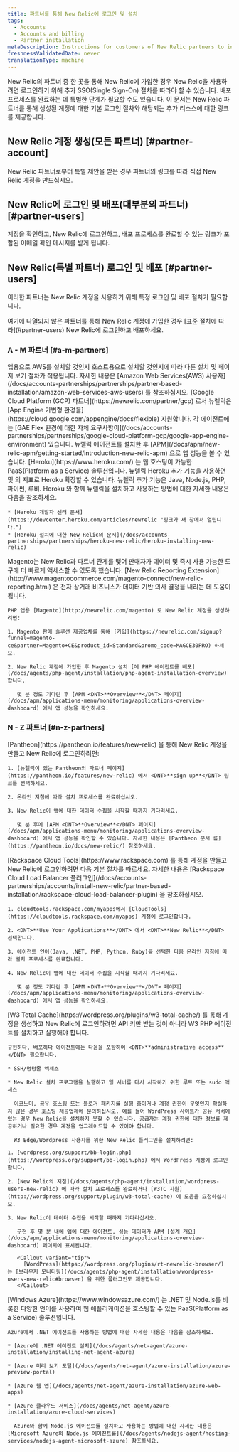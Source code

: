 ```yaml
---
title: 파트너를 통해 New Relic에 로그인 및 설치
tags:
  - Accounts
  - Accounts and billing
  - Partner installation
metaDescription: Instructions for customers of New Relic partners to install New Relic through the partner and view New Relic page data.
freshnessValidatedDate: never
translationType: machine
---
```


New Relic의 파트너 중 한 곳을 통해 New Relic에 가입한 경우 New Relic을 사용하려면 로그인하기 위해 추가 SSO(Single Sign-On) 절차를 따라야 할 수 있습니다. 배포 프로세스를 완료하는 데 특별한 단계가 필요할 수도 있습니다. 이 문서는 New Relic 파트너를 통해 생성된 계정에 대한 기본 로그인 절차와 해당되는 추가 리소스에 대한 링크를 제공합니다.

## New Relic 계정 생성(모든 파트너) [#partner-account]

New Relic 파트너로부터 특별 제안을 받은 경우 파트너의 링크를 따라 직접 New Relic 계정을 만드십시오.

## New Relic에 로그인 및 배포(대부분의 파트너) [#partner-users]

계정을 확인하고, New Relic에 로그인하고, 배포 프로세스를 완료할 수 있는 링크가 포함된 이메일 확인 메시지를 받게 됩니다.

## New Relic(특별 파트너) 로그인 및 배포 [#partner-users]

이러한 파트너는 New Relic 계정을 사용하기 위해 특정 로그인 및 배포 절차가 필요합니다.

<Callout variant="tip">
  여기에 나열되지 않은 파트너를 통해 New Relic 계정에 가입한 경우 [표준 절차에 따라](#partner-users) New Relic에 로그인하고 배포하세요.
</Callout>

### A - M 파트너 [#a-m-partners]

<CollapserGroup>
  <Collapser id="aws" title="아마존 웹 서비스(AWS)">
    앱용으로 AWS를 설치할 것인지 호스트용으로 설치할 것인지에 따라 다른 설치 및 페이지 보기 절차가 적용됩니다. 자세한 내용은 [Amazon Web Services(AWS) 사용자](/docs/accounts-partnerships/partnerships/partner-based-installation/amazon-web-services-aws-users) 를 참조하십시오.
  </Collapser>

  <Collapser id="appharbor" title="구글 클라우드 플랫폼(GCP)">
    [Google Cloud Platform (GCP) 파트너](https://newrelic.com/partner/gcp) 로서 뉴렐릭은 [App Engine 가변형 환경을](https://cloud.google.com/appengine/docs/flexible) 지원합니다. 각 <InlinePopover type="apm" />에이전트에는 [GAE Flex 환경에 대한 자체 요구사항이](/docs/accounts-partnerships/partnerships/google-cloud-platform-gcp/google-app-engine-environment) 있습니다. 뉴렐릭 에이전트를 설치한 후 [APM](/docs/apm/new-relic-apm/getting-started/introduction-new-relic-apm) 으로 앱 성능을 볼 수 있습니다.
  </Collapser>

  <Collapser id="heroku" title="헤로쿠">
    [Heroku](https://www.heroku.com/) 는 웹 호스팅이 가능한 PaaS(Platform as a Service) 솔루션입니다. 뉴렐릭 Heroku 추가 기능을 사용하면 <InlinePopover type="apm" />및 <InlinePopover type="browser" />의 지표로 Heroku 확장할 수 있습니다. 뉴렐릭 추가 기능은 Java, Node.js, PHP, 파이썬, 루비. Heroku 와 함께 뉴렐릭을 설치하고 사용하는 방법에 대한 자세한 내용은 다음을 참조하세요.

    * [Heroku 개발자 센터 문서](https://devcenter.heroku.com/articles/newrelic "링크가 새 창에서 열립니다.")
    * [Heroku 설치에 대한 New Relic의 문서](/docs/accounts-partnerships/partnerships/heroku-new-relic/heroku-installing-new-relic)
  </Collapser>

  <Collapser id="magento" title="마젠토">
    Magento는 New Relic과 파트너 관계를 맺어 판매자가 데이터 및 즉시 사용 가능한 도구에 더 빠르게 액세스할 수 있도록 했습니다. [New Relic Reporting Extension](http://www.magentocommerce.com/magento-connect/new-relic-reporting.html) 은 전자 상거래 비즈니스가 데이터 기반 의사 결정을 내리는 데 도움이 됩니다.

    PHP 앱용 [Magento](http://newrelic.com/magento) 로 New Relic 계정을 생성하려면:

    1. Magento 판매 솔루션 제공업체를 통해 [가입](https://newrelic.com/signup?funnel=magento-ce&partner=Magento+CE&product_id=Standard&promo_code=MAGCE30PRO) 하세요.

    2. New Relic 계정에 가입한 후 Magento 설치 [에 PHP 에이전트를 배포](/docs/agents/php-agent/installation/php-agent-installation-overview) 합니다.

       몇 분 정도 기다린 후 [APM <DNT>**Overview**</DNT> 페이지](/docs/apm/applications-menu/monitoring/applications-overview-dashboard) 에서 앱 성능을 확인하세요.
  </Collapser>
</CollapserGroup>

### N - Z 파트너 [#n-z-partners]

<CollapserGroup>
  <Collapser id="network-redux" title="판테온">
    [Pantheon](https://pantheon.io/features/new-relic) 을 통해 New Relic 계정을 만들고 New Relic에 로그인하려면:

    1. [뉴렐릭이 있는 Pantheon의 파트너 페이지](https://pantheon.io/features/new-relic) 에서 <DNT>**sign up**</DNT> 링크를 선택하세요.

    2. 온라인 지침에 따라 설치 프로세스를 완료하십시오.

    3. New Relic이 앱에 대한 데이터 수집을 시작할 때까지 기다리세요.

       몇 분 후에 [APM <DNT>**Overview**</DNT> 페이지](/docs/apm/applications-menu/monitoring/applications-overview-dashboard) 에서 앱 성능을 확인할 수 있습니다. 자세한 내용은 [Pantheon 문서 를](https://pantheon.io/docs/new-relic/) 참조하세요.
  </Collapser>

  <Collapser id="rackspace" title="Rackspace 클라우드 도구">
    [Rackspace Cloud Tools](https://www.rackspace.com) 를 통해 계정을 만들고 New Relic에 로그인하려면 다음 기본 절차를 따르세요. 자세한 내용은 [Rackspace Cloud Load Balancer 플러그인](/docs/accounts-partnerships/accounts/install-new-relic/partner-based-installation/rackspace-cloud-load-balancer-plugin) 을 참조하십시오.

    1. cloudtools.rackspace.com/myapps에서 [CloudTools](https://cloudtools.rackspace.com/myapps) 계정에 로그인합니다.

    2. <DNT>**Use Your Applications**</DNT> 에서 <DNT>**New Relic**</DNT> 선택합니다.

    3. 에이전트 언어(Java, .NET, PHP, Python, Ruby)를 선택한 다음 온라인 지침에 따라 설치 프로세스를 완료합니다.

    4. New Relic이 앱에 대한 데이터 수집을 시작할 때까지 기다리세요.

       몇 분 정도 기다린 후 [APM <DNT>**Overview**</DNT> 페이지](/docs/apm/applications-menu/monitoring/applications-overview-dashboard) 에서 앱 성능을 확인하세요.
  </Collapser>

  <Collapser id="wordpress-w3-edge" title="W3 엣지와 워드프레스">
    <Callout variant="tip">
      [W3 Total Cache](https://wordpress.org/plugins/w3-total-cache/) 를 통해 계정을 생성하고 New Relic에 로그인하려면 API 키만 받는 것이 아니라 W3 PHP 에이전트를 설치하고 실행해야 합니다.
    </Callout>

    구현하다, 배포하다 에이전트에는 다음을 포함하여 <DNT>**administrative access**</DNT> 필요합니다.

    * SSH/명령줄 액세스

    * New Relic 설치 프로그램을 실행하고 웹 서버를 다시 시작하기 위한 루트 또는 sudo 액세스

      이코노미, 공유 호스팅 또는 블로거 패키지를 실행 중이거나 계정 권한이 무엇인지 확실하지 않은 경우 호스팅 제공업체에 문의하십시오. 예를 들어 WordPress 사이트가 공유 서버에 있는 경우 New Relic을 설치하지 못할 수 있습니다. 공급자는 계정 권한에 대한 정보를 제공하거나 필요한 경우 계정을 업그레이드할 수 있어야 합니다.

      W3 Edge/Wordpress 사용자를 위한 New Relic 플러그인을 설치하려면:

    1. [wordpress.org/support/bb-login.php](https://wordpress.org/support/bb-login.php) 에서 WordPress 계정에 로그인합니다.

    2. [New Relic의 지침](/docs/agents/php-agent/installation/wordpress-users-new-relic) 에 따라 설치 프로세스를 완료하거나 [W3TC 지원](http://wordpress.org/support/plugin/w3-total-cache) 에 도움을 요청하십시오.

    3. New Relic이 데이터 수집을 시작할 때까지 기다리십시오.

       구현 후 몇 분 내에 앱에 대한 에이전트, 성능 데이터가 APM [설계 개요](/docs/apm/applications-menu/monitoring/applications-overview-dashboard) 페이지에 표시됩니다.

       <Callout variant="tip">
         [WordPress](https://wordpress.org/plugins/rt-newrelic-browser/) 는 [브라우저 모니터링](/docs/agents/php-agent/installation/wordpress-users-new-relic#browser) 을 위한 플러그인도 제공합니다.
       </Callout>
  </Collapser>

  <Collapser id="azure" title="윈도우 애저">
    [Windows Azure](https://www.windowsazure.com/) 는 .NET 및 Node.js를 비롯한 다양한 언어를 사용하여 웹 애플리케이션을 호스팅할 수 있는 PaaS(Platform as a Service) 솔루션입니다.

    Azure에서 .NET 에이전트를 사용하는 방법에 대한 자세한 내용은 다음을 참조하세요.

    * [Azure에 .NET 에이전트 설치](/docs/agents/net-agent/azure-installation/installing-net-agent-azure)

    * [Azure 미리 보기 포털](/docs/agents/net-agent/azure-installation/azure-preview-portal)

    * [Azure 웹 앱](/docs/agents/net-agent/azure-installation/azure-web-apps)

    * [Azure 클라우드 서비스](/docs/agents/net-agent/azure-installation/azure-cloud-services)

      Azure와 함께 Node.js 에이전트를 설치하고 사용하는 방법에 대한 자세한 내용은 [Microsoft Azure의 Node.js 에이전트를](/docs/agents/nodejs-agent/hosting-services/nodejs-agent-microsoft-azure) 참조하세요.
  </Collapser>
</CollapserGroup>